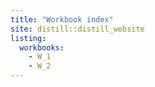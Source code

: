 ```yaml
---
title: "Workbook index"
site: distill::distill_website
listing: 
  workbooks:
    - W_1
    - W_2
---
```


